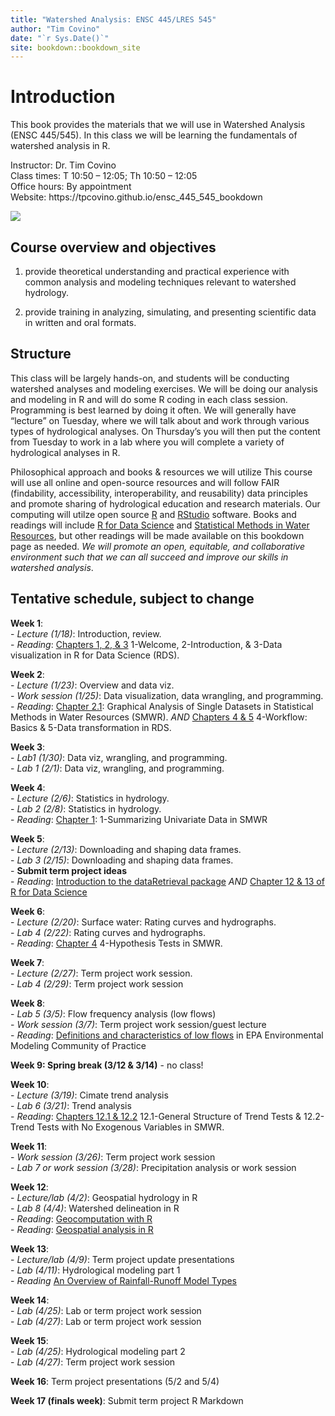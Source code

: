 ```yaml
--- 
title: "Watershed Analysis: ENSC 445/LRES 545"
author: "Tim Covino"
date: "`r Sys.Date()`"
site: bookdown::bookdown_site
---
```


# Introduction

This book provides the materials that we will use in Watershed Analysis (ENSC 445/545). In this class we will be learning the fundamentals of watershed analysis in R. 

Instructor: Dr. Tim Covino\
Class times: T 10:50 – 12:05; Th 10:50 – 12:05\
Office hours: By appointment\
Website: https://tpcovino.github.io/ensc_445_545_bookdown

![](images/big-hole-river-lead.jpeg)

## Course overview and objectives 

(1) provide theoretical understanding and practical experience with common analysis and modeling techniques relevant to watershed hydrology. 

(2) provide training in analyzing, simulating, and presenting scientific data in written and oral formats.

## Structure 
This class will be largely hands-on, and students will be conducting watershed analyses and modeling exercises. We will be doing our analysis and modeling in R and will do some R coding in each class session. Programming is best learned by doing it often. We will generally have "lecture" on Tuesday, where we will talk about and work through various types of hydrological analyses. On Thursday's you will then put the content from Tuesday to work in a lab where you will complete a variety of hydrological analyses in R. 


Philosophical approach and books & resources we will utilize 
This course will use all online and open-source resources and will follow FAIR (findability, accessibility, interoperability, and reusability) data principles and promote sharing of hydrological education and research materials. Our computing will utilze open source [R](https://cran.rstudio.com/){target="_blank"} and [RStudio](https://posit.co/download/rstudio-desktop/){target="_blank"} software. Books and readings will include [R for Data Science](https://r4ds.hadley.nz/){target="_blank"} and [Statistical Methods in Water Resources](https://pubs.usgs.gov/tm/04/a03/tm4a3.pdf){target="_blank"}, but other readings will be made available on this bookdown page as needed. *We will promote an open, equitable, and collaborative environment such that we can all succeed and improve our skills in watershed analysis*.
 
## Tentative schedule, subject to change

**Week 1**: <br> 
- *Lecture (1/18)*: Introduction, review.\
- *Reading*: [Chapters 1, 2, & 3](https://r4ds.had.co.nz/introduction.html){target="_blank"} 1-Welcome, 2-Introduction, & 3-Data visualization in R for Data Science (RDS).

**Week 2**: <br>
- *Lecture (1/23)*: Overview and data viz. <br>
- *Work session (1/25)*: Data visualization, data wrangling, and programming. <br>
- *Reading*: [Chapter 2.1](https://pubs.usgs.gov/tm/04/a03/tm4a3.pdf){target="_blank"}: Graphical Analysis of Single Datasets in Statistical Methods in Water Resources (SMWR).
*AND* [Chapters 4 & 5](https://r4ds.had.co.nz/workflow-basics.html){target="_blank"} 4-Workflow: Basics & 5-Data transformation in RDS. <br>

**Week 3**: <br>
- *Lab1 (1/30)*: Data viz, wrangling, and programming. <br>
- *Lab 1 (2/1)*: Data viz, wrangling, and programming. <br>

**Week 4**: <br>
- *Lecture (2/6)*: Statistics in hydrology. <br>
- *Lab 2 (2/8)*: Statistics in hydrology. <br>
- *Reading*: [Chapter 1](https://pubs.usgs.gov/tm/04/a03/tm4a3.pdf){target="_blank"}: 1-Summarizing Univariate Data in SMWR 

**Week 5**: <br> 
- *Lecture (2/13)*: Downloading and shaping data frames.<br>
- *Lab 3 (2/15)*: Downloading and shaping data frames. <br>
- **Submit term project ideas** <br>
- *Reading*: [Introduction to the dataRetrieval package](https://cran.r-project.org/web/packages/dataRetrieval/vignettes/dataRetrieval.html){target="_blank"}
*AND* [Chapter 12 & 13 of R for Data Science](https://r4ds.had.co.nz/tidy-data.html){target="_blank"}

**Week 6**: <br> 
- *Lecture (2/20)*: Surface water: Rating curves and hydrographs. \
- *Lab 4 (2/22)*: Rating curves and hydrographs. <br>
- *Reading*: [Chapter 4](https://pubs.usgs.gov/tm/04/a03/tm4a3.pdf){target="_blank"} 4-Hypothesis Tests in SMWR.

**Week 7**: <br>
- *Lecture (2/27)*: Term project work session. <br>
- *Lab 4 (2/29)*: Term project work session <br>
 
**Week 8**: <br>
- *Lab 5 (3/5)*: Flow frequency analysis (low flows) <br>
- *Work session (3/7)*: Term project work session/guest lecture <br>
- *Reading*: [Definitions and characteristics of low flows](https://www.epa.gov/ceam/definition-and-characteristics-low-flows#1Q10){target="_blank"} in EPA Environmental Modeling Community of Practice

**Week 9: Spring break (3/12 & 3/14)** - no class!

**Week 10**: <br>
- *Lecture (3/19)*: Cimate trend analysis <br>
- *Lab 6 (3/21)*: Trend analysis <br>
- *Reading*: [Chapters 12.1 & 12.2](https://pubs.usgs.gov/tm/04/a03/tm4a3.pdf){target="_blank"} 12.1-General Structure of Trend Tests & 12.2-Trend Tests with No Exogenous Variables in SMWR. 

**Week 11**: <br>
- *Work session (3/26)*: Term project work session <br>
- *Lab 7 or work session (3/28)*: Precipitation analysis or work session <br>

**Week 12**: <br>
- *Lecture/lab (4/2)*: Geospatial hydrology in R <br>
- *Lab 8 (4/4)*: Watershed delineation in R <br>
- *Reading*: [Geocomputation with R](https://geocompr.robinlovelace.net/intro.html){target="_blank"} <br>
- *Reading*: [Geospatial analysis in R](https://pjbartlein.github.io/REarthSysSci/geospatial.html){target="_blank"}

**Week 13**: <br>
- *Lecture/lab (4/9)*: Term project update presentations <br>
- *Lab (4/11)*: Hydrological modeling part 1 <br>
- *Reading* [An Overview of Rainfall-Runoff Model Types](https://cfpub.epa.gov/si/si_public_record_report.cfm?dirEntryId=339328&Lab=NERL){target="_blank"}

**Week 14**: <br>
- *Lab (4/25)*: Lab or term project work session <br>
- *Lab (4/27)*: Lab or term project work session <br>

**Week 15**: <br>
- *Lab (4/25)*: Hydrological modeling part 2 <br>
- *Lab (4/27)*: Term project work session

**Week 16**: Term project presentations (5/2 and 5/4)

**Week 17 (finals week)**: Submit term project R Markdown












